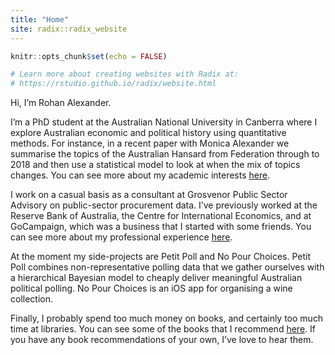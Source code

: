 ```yaml
---
title: "Home"
site: radix::radix_website
---
```


```r
knitr::opts_chunk$set(echo = FALSE)

# Learn more about creating websites with Radix at:
# https://rstudio.github.io/radix/website.html

```

Hi, I’m Rohan Alexander.

I’m a PhD student at the Australian National University in Canberra where I explore Australian economic and political history using quantitative methods. For instance, in a recent paper with Monica Alexander we summarise the topics of the Australian Hansard from Federation through to 2018 and then use a statistical model to look at when the mix of topics changes. You can see more about my academic interests [here](https://rohanalexander.com/academic.html).

I work on a casual basis as a consultant at Grosvenor Public Sector Advisory on public-sector procurement data. I've previously worked at the Reserve Bank of Australia, the Centre for International Economics, and at GoCampaign, which was a business that I started with some friends. You can see more about my professional experience [here](https://rohanalexander.com/professional.html).

At the moment my side-projects are Petit Poll and No Pour Choices. Petit Poll combines non-representative polling data that we gather ourselves with a hierarchical Bayesian model to cheaply deliver meaningful Australian political polling. No Pour Choices is an iOS app for organising a wine collection.

Finally, I probably spend too much money on books, and certainly too much time at libraries. You can see some of the books that I recommend [here](https://rohanalexander.com/bookshelf.html). If you have any book recommendations of your own, I've love to hear them.